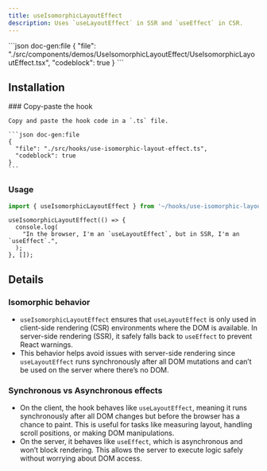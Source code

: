 ```yaml
---
title: useIsomorphicLayoutEffect
description: Uses `useLayoutEffect` in SSR and `useEffect` in CSR.
---
```


<ComponentPreview name='use-isomorphic-layout-effect'>
```json doc-gen:file
{
  "file": "./src/components/demos/UseIsomorphicLayoutEffect/UseIsomorphicLayoutEffect.tsx",
  "codeblock": true
}
```
</ComponentPreview>

## Installation

<Steps>
    
  <Step>
    ### Copy-paste the hook
    
    Copy and paste the hook code in a `.ts` file.

    ```json doc-gen:file
    {
      "file": "./src/hooks/use-isomorphic-layout-effect.ts",
      "codeblock": true
    }
    ```

  </Step>

</Steps>

### Usage

```ts
import { useIsomorphicLayoutEffect } from '~/hooks/use-isomorphic-layout-effect';
```

```tsx
useIsomorphicLayoutEffect(() => {
  console.log(
    "In the browser, I'm an `useLayoutEffect`, but in SSR, I'm an `useEffect`.",
  );
}, []);
```

## Details

### Isomorphic behavior

- `useIsomorphicLayoutEffect` ensures that `useLayoutEffect` is only used in client-side rendering (CSR) environments where the DOM is available. In server-side rendering (SSR), it safely falls back to `useEffect` to prevent React warnings.
- This behavior helps avoid issues with server-side rendering since `useLayoutEffect` runs synchronously after all DOM mutations and can’t be used on the server where there’s no DOM.

### Synchronous vs Asynchronous effects

- On the client, the hook behaves like `useLayoutEffect`, meaning it runs synchronously after all DOM changes but before the browser has a chance to paint.
  This is useful for tasks like measuring layout, handling scroll positions, or making DOM manipulations.
- On the server, it behaves like `useEffect`, which is asynchronous and won’t block rendering. This allows the server to execute logic safely without worrying about DOM access.
